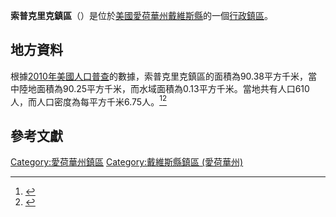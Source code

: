 {{noteTA
|G1=USState
|G2=地名
|G3=Unit
}}
{{Infobox settlement
|official_name            = 索普克里克鎮區
|native_name = Soap Creek Township
|settlement_type          = [[行政鎮區|行政鎮區]]
|image_skyline            = 
|imagesize                = 
|image_map                = Map highlighting Soap Creek Township, Davis County, Iowa.svg
|mapsize                  = 250px
|pushpin_map  =USA Iowa
|pushpin_label = 索普克里克鎮區
|pushpin_label_position   = top
|pushpin_map_caption      = 索普克里克鎮區在愛荷華州的位置
|subdivision_type         = [[世界政區索引|國家]]
|subdivision_type1        = [[美国州份|州份]]
|subdivision_type2        = [[愛荷華州行政区划|縣]]
|subdivision_name         = [[美国|美国]]
|subdivision_name1        = [[愛荷華州|愛荷華州]]
|subdivision_name2        = [[戴維斯縣_(愛荷華州)|戴維斯縣]]
|elevation_ft             = 814
|elevation_m              = 248
|timezone                 = [[北美中部時區|北美中部時區]]
|area_total_km2           = 90.38
|area_land_km2            = 90.25
|area_water_km2           = 0.13
|area_total_sq_mi         = 
|area_land_sq_mi          = 
|area_water_sq_mi         = 
|population_as_of         = [[2010年美國人口普查|2010]]
|population_footnotes     = 
|population_total         = 610
|population_density_km2   = auto
|population_density_sq_mi = auto
|utc_offset               = -6
|coordinates              = {{coord|40|51|47|N|92|28|11|W|type:city_region:US-AL_source:GNS-enwiki|display=inline,title}}
| coor_pinpoint           = 
| coordinates_footnotes   = 
|timezone_DST             = CDT
|utc_offset_DST           = -5
|postal_code_type         = [[美國郵區編號|郵區編號]]
|postal_code              = 
|area_code                = {{link-en|电话区号641|Area code 641|641}}
|blank_name = [[地名信息系统|GNIS ID]]
|blank_info = 468724
}}
'''索普克里克鎮區'''（{{lang-en|Soap Creek Township}}）是位於[[美國|美國]][[愛荷華州|愛荷華州]][[戴維斯縣_(愛荷華州)|戴維斯縣]]的一個[[行政鎮區|行政鎮區]]。

== 地方資料 ==
根據[[2010年美國人口普查|2010年美國人口普查]]的數據，索普克里克鎮區的面積為90.38平方千米，當中陸地面積為90.25平方千米，而水域面積為0.13平方千米。當地共有人口610人，而人口密度為每平方千米6.75人。<ref name="GR8">{{cite web|url=http://factfinder2.census.gov|publisher=[[美国人口调查局|美国人口调查局]]|accessdate=2011-05-14|title=American FactFinder}}</ref><ref>{{cite web|url=https://www.citypopulation.de/en/usa/iowa/admin/|title=USA: Iowa (Counties and Townships) - City Population}}</ref>

== 參考文獻 ==
{{reflist}}

{{戴維斯縣 (愛荷華州)}}

{{DEFAULTSORT:Soap Creek Township}}
[[Category:愛荷華州鎮區|Category:愛荷華州鎮區]]
[[Category:戴維斯縣鎮區_(愛荷華州)|Category:戴維斯縣鎮區 (愛荷華州)]]

{{Iowa-geo-stub}}